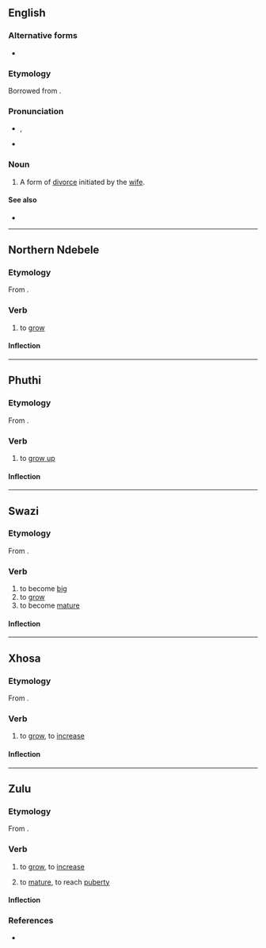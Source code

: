 ==English==
{{wikipedia}}

===Alternative forms===
* {{alter|en|khul'}}

===Etymology===
Borrowed from {{bor|en|ar|خُلْع}}.

===Pronunciation===
* {{IPA|en|/kuːˈlɑː/}}, {{enPR|ko͞o-läʹ}}
* {{rhymes|en|ɑː}}

===Noun===
{{en-noun|-}}

# {{lb|en|Islam}} A form of [[divorce]] initiated by the [[wife]].

====See also====
* {{l|en|talaq}}

----

==Northern Ndebele==

===Etymology===
From {{inh|nd|bnt-pro|*-kʊ́da}}.

===Verb===
{{nd-verb|khúla}}

# to [[grow]]

====Inflection====
{{rfinfl|nd|verb}}

----

==Phuthi==

===Etymology===
From {{inh|bnt-phu|bnt-pro|*-kʊ́da}}.

===Verb===
{{bnt-phu-verb|khúla}}

# to [[grow up]]

====Inflection====
{{rfinfl|bnt-phu|verb}}

----

==Swazi==

===Etymology===
From {{inh|ss|bnt-pro|*-kʊ́da}}.

===Verb===
{{ss-verb|khúla}}

# to become [[big]]
# to [[grow]]
# to become [[mature]]

====Inflection====
{{rfinfl|ss|verb}}

----

==Xhosa==

===Etymology===
From {{inh|xh|bnt-pro|*-kʊ́da}}.

===Verb===
{{xh-verb|khûla}}

# {{lb|xh|intransitive}} to [[grow]], to [[increase]]

====Inflection====
{{rfinfl|xh|verb}}

----

==Zulu==

===Etymology===
From {{inh|zu|bnt-pro|*-kʊ́da}}.

===Verb===
{{zu-verb|khûla}}

# {{lb|zu|intransitive}} to [[grow]], to [[increase]]
# {{lb|zu|intransitive}} to [[mature]], to reach [[puberty]]

====Inflection====
{{zu-infl-verb|HH}}

===References===
* {{R:zu:ZED||3.9}}